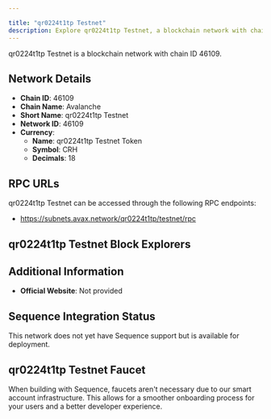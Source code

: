 ```yaml
---

title: "qr0224t1tp Testnet"
description: Explore qr0224t1tp Testnet, a blockchain network with chain ID 46109. Learn about its native currency, qr0224t1tp Testnet Token, and how to interact with the network.
---
```




qr0224t1tp Testnet is a blockchain network with chain ID 46109.

## Network Details

- **Chain ID**: 46109
- **Chain Name**: Avalanche
- **Short Name**: qr0224t1tp Testnet
- **Network ID**: 46109
- **Currency**: 
  - **Name**: qr0224t1tp Testnet Token
  - **Symbol**: CRH
  - **Decimals**: 18

## RPC URLs

qr0224t1tp Testnet can be accessed through the following RPC endpoints:

- https://subnets.avax.network/qr0224t1tp/testnet/rpc

## qr0224t1tp Testnet Block Explorers



## Additional Information

- **Official Website**: Not provided

## Sequence Integration Status

This network does not yet have Sequence support but is available for deployment.

## qr0224t1tp Testnet Faucet

When building with Sequence, faucets aren't necessary due to our smart account infrastructure. This allows for a smoother onboarding process for your users and a better developer experience.
